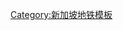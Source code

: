 {{鐵道路線|
| 模板名稱 =新加坡地鐵南北線
| 名稱 = [[新加坡地鐵]][[新加坡地铁南北线|南北线]]
| 代表色 = #{{SMRT color|NS}}
| Logo = 
| 背景顏色 = #FFFFFF
| 車站列表 = [[裕廊东地铁站|裕廊东]] - [[武吉巴督地铁站|武吉巴督]] - [[武吉甘柏地铁站|武吉甘柏]] - [[蔡厝港地铁／轻轨站|蔡厝港]] - [[油池地铁站|油池]] - [[克兰芝地铁站|克兰芝]] - [[马西岭地铁站|马西岭]] - [[兀兰地铁站|兀兰]] - [[海军部地铁站 (新加坡)|海军部]] - [[三巴旺地铁站|三巴旺]]  - [[坎贝拉地铁站|坎贝拉]] - [[义顺地铁站|义顺]] - [[卡迪地铁站|卡迪]] - [[杨厝港地铁站|杨厝港]] - [[宏茂桥地铁站|宏茂桥]] - [[碧山地铁站|碧山]] - [[布莱德地铁站|布莱德]] - [[大巴窑地铁站|大巴窑]] - [[诺维娜地铁站|诺维娜]] - [[纽顿地铁站|纽顿]] - [[乌节地铁站|乌节]] - [[索美塞地铁站|索美塞]] - [[多美歌地铁站|多美歌]] - [[政府大厦地铁站|政府大厦]] - [[莱佛士坊地铁站|莱佛士坊]] - [[滨海湾地铁站|滨海湾]] - [[滨海南码头地铁站|滨海南码头]]
}}<noinclude>[[Category:新加坡地铁模板]]</noinclude>
